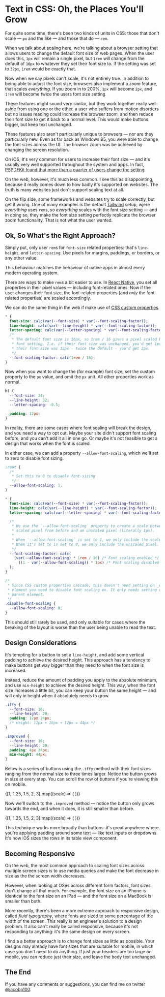

# Text in CSS: Oh, the Places You'll Grow

For quite some time, there's been two kinds of units in CSS: those that don't scale &mdash; `px` and the like &mdash; and those that do &mdash; `rem`.

When we talk about scaling here, we're talking about a browser setting that allows users to change the default font size of web pages. When the user does this, `1px` will remain a single pixel, but `1rem` will change from the default of `16px` to whatever they set their font size to. If the setting was set to `32px`, `1rem` would be exactly that.

Now when we say pixels can't scale, it's not entirely true. In addition to being able to adjust the font size, browsers also implement a _zoom_ feature, that scales _everything_. If you zoom in to 200%, `1px` will become `2px`, and `1rem` will become twice the users font size setting.

These features might sound very similar, but they work together really well: aside from using one or the other, a user who suffers from motion disorders but no issues reading could increase the browser zoom, and then reduce their font size to get it back to a normal level. This would make buttons bigger, but keep text unchanged.

These features also aren't particularly unique to browsers &mdash; nor are they particularly new. Even as far back as Windows 95, you were able to change the font sizes across the UI. The browser zoom was be achieved by changing the screen resolution.

On iOS, it's very common for users to increase their font size &mdash; and it's usually very well supported throughout the system and apps. In fact, [PSPDFKit found that more than a quarter of users change the setting](https://twitter.com/PSPDFKit/status/1052587321860730883).

On the web, however, it's much less common. I see this as disappointing, because it really comes down to how badly it's supported on websites. The truth is many websites just don't support scaling text at all.

On the flip side, some frameworks and websites try to scale correctly, but get it wrong. One of many examples is the default [Tailwind](https://tailwindcss.com) setup, wjere _everything_ uses `rem`s, so _everything_ scales with the font size setting &mdash; and in doing so, they make the font size setting perfectly replicate the browser zoom functionality. That is not what the user wanted.

## Ok, So What's the Right Approach?

Simply put, only user `rem`s for `font-size` related properties: that's `line-height`, and `letter-spacing`. Use pixels for margins, paddings, or borders, or any other value.

This behaviour matches the behaviour of native apps in almost every modern operating system.

There are ways to make `rem`s a bit easier to use. In [React Native](https://reactnative.dev), you set all properties in their pixel values &mdash; including font-related ones. Now if the user changes their font size, the font-related properties (and _only_ the font-related properties) are scaled accordingly.

We can do the same thing in the web if make use of [CSS custom properties](https://developer.mozilla.org/en-US/docs/Web/CSS/--*).

```css
* {
  font-size: calc(var(--font-size) * var(--font-scaling-factor));
  line-height: calc(var(--line-height) * var(--font-scaling-factor));
  letter-spacing: calc(var(--letter-spacing) * var(--font-scaling-factor));
  /*
   * The default font size is 16px, so 1rem / 16 gives a pixel scaled by their
   * font setting. I.e. if their font size was unchanged, you'd get 1px. But if
   * their font size was 32px - twice the default - you'd get 2px.
   */
  --font-scaling-factor: calc(1rem / 16);
}
```

Now when you want to change the (for example) font size, set the custom property to the `px` value, and omit the `px` unit. All other properties work as normal.

```css
h1 {
  --font-size: 24;
  --line-height: 32;
  --letter-spacing: -0.5;

  padding: 12px;
}
```

In reality, there are some cases where font scaling will break the design, and you need a way to opt out. Maybe your site didn't support font scaling before, and you can't add it all in one go. Or maybe it's not feasible to get a design that works when the font is scaled.

In either case, we can add a property `--allow-font-scaling`, which we'll set to zero to disable font sizing.

```css
:root {
  /*
   * Set this to 0 to disable font-sizing
   */
  --allow-font-scaling: 1;
}

* {
  font-size: calc(var(--font-size) * var(--font-scaling-factor));
  line-height: calc(var(--line-height) * var(--font-scaling-factor));
  letter-spacing: calc(var(--letter-spacing) * var(--font-scaling-factor));

  /*
   * We use the `--allow-font-scaling` property to create a scale between the
   * scaled pixel from before and an unscaled pixel (literally 1px).
   *
   * When `--allow-font-scaling` is set to 1, we only include the scaled pixel.
   * When it's set to is set to 0, we only include the unscaled pixel.
   */
  --font-scaling-factor: calc(
    (var(--allow-font-scaling) * 1rem / 16) /* Font scaling enabled */ +
      ((1 - var(--allow-font-scaling)) * 1px) /* Font scaling disabled */
  );
}

/*
 * Since CSS custom properties cascade, this doesn't need setting on _every_
 * element you need to disable font scaling on. It only needs setting on a
 * parent element.
 */
.disable-font-scaling {
  --allow-font-scaling: 0;
}
```

This should still rarely be used, and only suitable for cases where the breaking of the layout is worse than the user being unable to read the text.

## Design Considerations

It's tempting for a button to set a `line-height`, and add some vertical padding to achieve the desired height. This approach has a tendency to make buttons get way bigger than they need to when the font size is increased.

Instead, reduce the amount of padding you apply to the absolute minimum, and use `min-height` to achieve the desired height. This way, when the font size increases a little bit, you can keep your button the same height &mdash; and will only in height when it absolutely needs to grow.

```css
.iffy {
  --font-size: 16;
  --line-height: 20;
  padding: 12px 24px;
  /* Height: 12px + 20px + 12px = 44px */
}

.improved {
  --font-size: 16;
  --line-height: 20;
  padding: 4px 24px;
  min-height: 44px;
}
```

Below is a series of buttons using the `.iffy` method with their font sizes ranging from the normal size to three times larger. Notice the button grows in size at every step. You can scroll the row of buttons if you're viewing this on mobile.

<div
  style={{
    margin: `42px calc(-1 * var(${cssVariable("--gutters")}))`,
    padding: `0 var(${cssVariable("--gutters")})`,
    display: "flex",
    alignItems: "baseline",
    gap: "8px",
    overflowX: "scroll",
  }}
>
  {[1, 1.25, 1.5, 2, 3].map((scale) => (
    <span
      key={scale}
      style={{
        display: "flex",
        alignItems: "center",
        background: `var(${cssVariable("--primary")})`,
        padding: "12px 24px",
        fontSize: `${16 * scale}px`,
        lineHeight: `${20 * scale}px`,
        borderRadius: "99px",
      }}
      dangerouslySetInnerHTML={{ __html: "Button" }}
    />
  ))}
</div>

Now we'll switch to the `.improved` method &mdash; notice the button only grows towards the end, and when it does, it is still smaller than before.

<div
  style={{
    margin: `42px calc(-1 * var(${cssVariable("--gutters")}))`,
    padding: `0 var(${cssVariable("--gutters")})`,
    display: "flex",
    alignItems: "baseline",
    gap: "8px",
    overflowX: "scroll",
  }}
>
  {[1, 1.25, 1.5, 2, 3].map((scale) => (
    <span
      key={scale}
      style={{
        display: "flex",
        alignItems: "center",
        background: `var(${cssVariable("--primary")})`,
        padding: "4px 24px",
        minHeight: "44px",
        fontSize: `${16 * scale}px`,
        lineHeight: `${20 * scale}px`,
        borderRadius: "99px",
      }}
      dangerouslySetInnerHTML={{ __html: "Button" }}
    />
  ))}
</div>

This technique works more broadly than buttons: it's great anywhere where you're applying padding around some text &mdash; like text inputs or dropdowns. It's how iOS sizes the rows in its table view component.

## Becoming Responsive

On the web, the most common approach to scaling font sizes across multiple screen sizes is to use media queries and make the font decrease in size as the the screen width decreases.

However, when looking at OSes across different form factors, font sizes don't change all that much. For example, the font size on an iPhone is identical to the font size on an iPad &mdash; and the font size on a MacBook is smaller than both.

More recently, there's been a more extreme approach to responsive design, called _fluid typography_, where fonts are sized to some percentage of the width of the screen. This really is an engineer's solution to a design problem. It also can't really be called responsive, because it's not responding to anything: it's the same design on every screen.

I find a a better approach is to change font sizes as little as possible. Your designs may already have font sizes that are suitable for mobile, in which case you don't need to do anything. If just your headers are too large on mobile, you can reduce just their size, and leave the body text unchanged.

## The End

If you have any comments or suggestions, you can find me on twitter [@jacobp100](https://twitter.com/jacobp100).
